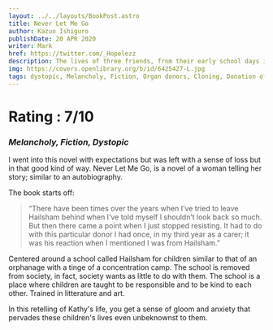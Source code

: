 ```yaml
---
layout: ../../layouts/BookPost.astro
title: Never Let Me Go
author: Kazuo Ishiguro
publishDate: 20 APR 2020
writer: Mark
href: https://twitter.com/_Hopelezz
description: The lives of three friends, from their early school days into young adulthood, when the reality of the world they live in comes knocking.
img: https://covers.openlibrary.org/b/id/6425427-L.jpg
tags: dystopic, Melancholy, Fiction, Organ donors, Cloning, Donation of organs, tissues, Women, Literature, New York Times bestseller, Human cloning, Science fiction, psychological, science fiction, general, England, School, children, Reminiscing, Friendship, English literature
---
```


# Rating : 7/10
### _Melancholy, Fiction, Dystopic_

I went into this novel with expectations but was left with a sense of loss but in that good kind of way.
Never Let Me Go, is a novel of a woman telling her story; similar to an autobiography.

The book starts off:

>“There have been times over the years when I’ve tried to leave Hailsham behind when I’ve told myself I shouldn’t look back so much. But then there came a point when I just stopped resisting. It had to do with this particular donor I had once, in my third year as a carer; it was his reaction when I mentioned I was from Hailsham.”

Centered around a school called Hailsham for children similar to that of an orphanage with a tinge of a concentration camp. The school is removed from society, in fact, society wants as little to do with them. The school is a place where children are taught to be responsible and to be kind to each other. Trained in litterature and art.

In this retelling of Kathy's life, you get a sense of gloom and anxiety that pervades these children's lives even unbeknownst to them.
